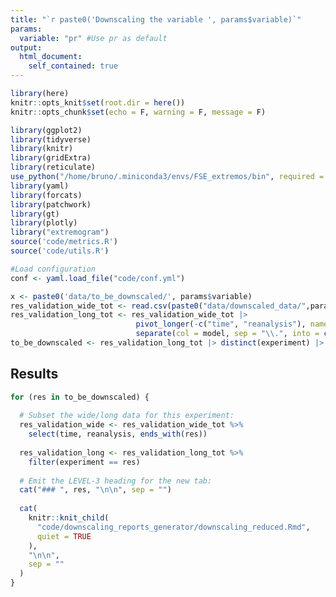 ```yaml
---
title: "`r paste0('Downscaling the variable ', params$variable)`"
params:
  variable: "pr" #Use pr as default
output:
  html_document:
    self_contained: true
---
```


```r
library(here)
knitr::opts_knit$set(root.dir = here())
knitr::opts_chunk$set(echo = F, warning = F, message = F)
```

```r
library(ggplot2)
library(tidyverse)
library(knitr)
library(gridExtra)
library(reticulate)
use_python("/home/bruno/.miniconda3/envs/FSE_extremos/bin", required = TRUE)
library(yaml)
library(forcats)
library(patchwork)
library(gt)
library(plotly)
library("extremogram")
source('code/metrics.R')
source('code/utils.R')

#Load configuration
conf <- yaml.load_file("code/conf.yml")
```

```r
x <- paste0('data/to_be_downscaled/', params$variable)
res_validation_wide_tot <- read.csv(paste0("data/downscaled_data/",params$variable,".csv"))
res_validation_long_tot <- res_validation_wide_tot |> 
                            pivot_longer(-c("time", "reanalysis"), names_to="model", values_to="value") |>
                            separate(col = model, sep = "\\.", into = c("model", "experiment"), extra = "merge")
to_be_downscaled <- res_validation_long_tot |> distinct(experiment) |> pull(experiment)
```

## Results {.tabset}

```r
for (res in to_be_downscaled) {
  
  # Subset the wide/long data for this experiment:
  res_validation_wide <- res_validation_wide_tot %>%
    select(time, reanalysis, ends_with(res))
  
  res_validation_long <- res_validation_long_tot %>%
    filter(experiment == res)
  
  # Emit the LEVEL‑3 heading for the new tab:
  cat("### ", res, "\n\n", sep = "")
  
  cat(
    knitr::knit_child(
      "code/downscaling_reports_generator/downscaling_reduced.Rmd",
      quiet = TRUE
    ),
    "\n\n",
    sep = ""
  )
}
```
